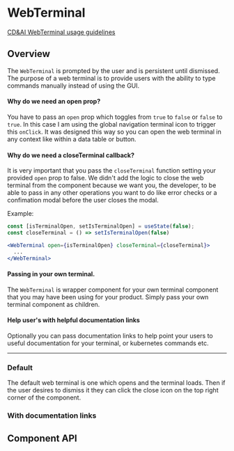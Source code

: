 
# WebTerminal

[CD&AI WebTerminal usage guidelines](https://pages.github.ibm.com/cdai-design/pal/patterns/web-terminal/)

## Overview

The `WebTerminal` is prompted by the user and is persistent until dismissed. The
purpose of a web terminal is to provide users with the ability to type commands
manually instead of using the GUI.

#### Why do we need an open prop?

You have to pass an `open` prop which toggles from `true` to `false` or `false`
to `true`. In this case I am using the global navigation terminal icon to
trigger this `onClick`. It was designed this way so you can open the web
terminal in any context like within a data table or button.

#### Why do we need a closeTerminal callback?

It is very important that you pass the `closeTerminal` function setting your
provided `open` prop to false. We didn't add the logic to close the web terminal
from the component because we want you, the developer, to be able to pass in any
other operations you want to do like error checks or a confimation modal before
the user closes the modal.

Example:

```jsx
const [isTerminalOpen, setIsTerminalOpen] = useState(false);
const closeTerminal = () => setIsTerminalOpen(false)

<WebTerminal open={isTerminalOpen} closeTerminal={closeTerminal}>
  ...
</WebTerminal>
```

#### Passing in your own terminal.

The `WebTerminal` is wrapper component for your own terminal component that you
may have been using for your product. Simply pass your own terminal component as
children.

#### Help user's with helpful documentation links

Optionally you can pass documentation links to help point your users to useful
documentation for your terminal, or kubernetes commands etc.

<hr />

### Default

The default web terminal is one which opens and the terminal loads. Then if the
user desires to dismiss it they can click the close icon on the top right corner
of the component.

<Preview>
  <Story id={getStorybookSlug(pkg, null, WebTerminal.displayName, 'default')} />
</Preview>

### With documentation links

<Preview>
  <Story
    id={getStorybookSlug(
      pkg,
      null,
      WebTerminal.displayName,
      'with-documentation-links'
    )}
  />
</Preview>

## Component API

<ArgsTable of={WebTerminal} />
